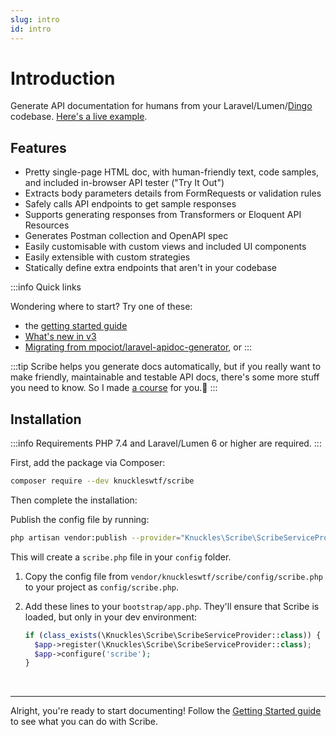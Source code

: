 ```yaml
---
slug: intro
id: intro
---
```


# Introduction

Generate API documentation for humans from your Laravel/Lumen/[Dingo](https://github.com/dingo/api) codebase. [Here's a live example](https://shalvah.me/TheCensorshipAPI/).

## Features
- Pretty single-page HTML doc, with human-friendly text, code samples, and included in-browser API tester ("Try It Out")
- Extracts body parameters details from FormRequests or validation rules
- Safely calls API endpoints to get sample responses
- Supports generating responses from Transformers or Eloquent API Resources
- Generates Postman collection and OpenAPI spec
- Easily customisable with custom views and included UI components
- Easily extensible with custom strategies
- Statically define extra endpoints that aren't in your codebase

:::info Quick links

Wondering where to start? Try one of these:

- the [getting started guide](getting-started)
- [What's new in v3](/blog/laravel-v3)
- [Migrating from mpociot/laravel-apidoc-generator](migrating/legacy), or
:::


:::tip
Scribe helps you generate docs automatically, but if you really want to make friendly, maintainable and testable API docs, there's some more stuff you need to know. So I made [a course](https://apidocsfordevs.com?utm_source=scribe-laravel-docs&utm_medium=referral&utm_campaign=none) for you.🤗
:::

## Installation

:::info Requirements
PHP 7.4 and Laravel/Lumen 6 or higher are required.
:::

First, add the package via Composer:

```sh
composer require --dev knuckleswtf/scribe
```

Then complete the installation:


<LaravelLumenTabs>
<TabItem value="laravel">

Publish the config file by running:

```bash
php artisan vendor:publish --provider="Knuckles\Scribe\ScribeServiceProvider" --tag=scribe-config
```
This will create a `scribe.php` file in your `config` folder.

</TabItem>
<TabItem value="lumen">

1. Copy the config file from `vendor/knuckleswtf/scribe/config/scribe.php` to your project as `config/scribe.php`.
2. Add these lines to your `bootstrap/app.php`. They'll ensure that Scribe is loaded, but only in your dev environment:

   ```php title=bootstrap/app.php
   if (class_exists(\Knuckles\Scribe\ScribeServiceProvider::class)) {
     $app->register(\Knuckles\Scribe\ScribeServiceProvider::class);
     $app->configure('scribe');
   }
   ```

</TabItem>
</LaravelLumenTabs>

<br />

---

Alright, you're ready to start documenting! Follow the [Getting Started guide](getting-started) to see what you can do with Scribe.